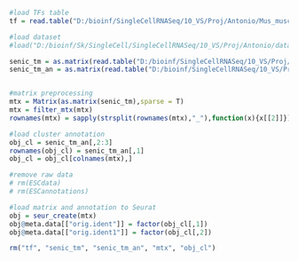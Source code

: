 

```{r}
#load TFs table
tf = read.table("D:/bioinf/SingleCellRNASeq/10_VS/Proj/Antonio/Mus_musculus_TF.txt", sep = "\t")
```


```{r}
#load dataset
#load("D:/bioinf/Sk/SingleCell/SingleCellRNASeq/10_VS/Proj/Antonio/datasets/LimbMuscle/pthw_data_Limb_1month_2019-09-17_22.19.RData")

senic_tm = as.matrix(read.table("D:/bioinf/SingleCellRNASeq/10_VS/Proj/Antonio/datasets/LimbMuscle/Senis_LimbMuscle_Facs_counts&TPM/Limb_Muscle_facs_counts.txt", sep = "\t"))
senic_tm_an = as.matrix(read.table("D:/bioinf/SingleCellRNASeq/10_VS/Proj/Antonio/datasets/LimbMuscle/Senis_LimbMuscle_Facs_counts&TPM/Limb_Muscle_facs_counts_annotation.txt", sep = "\t", header = T))



```


```{r}
#matrix preprocessing
mtx = Matrix(as.matrix(senic_tm),sparse = T)
mtx = filter_mtx(mtx)
rownames(mtx) = sapply(strsplit(rownames(mtx),"_"),function(x){x[[2]]})

#load cluster annotation
obj_cl = senic_tm_an[,2:3]
rownames(obj_cl) = senic_tm_an[,1]
obj_cl = obj_cl[colnames(mtx),]
```


```{r}
#remove raw data
# rm(ESCdata)
# rm(ESCannotations)
```


```{r}
#load matrix and annotation to Seurat
obj = seur_create(mtx)
obj@meta.data[["orig.ident"]] = factor(obj_cl[,1])
obj@meta.data[["orig.ident1"]] = factor(obj_cl[,2])
```


```{r}
rm("tf", "senic_tm", "senic_tm_an", "mtx", "obj_cl")
```


